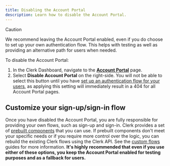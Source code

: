 ```yaml
---
title: Disabling the Account Portal
description: Learn how to disable the Account Portal.
---
```


> [!CAUTION]
> We recommend leaving the Account Portal enabled, even if you do choose to set up your own authentication flow. This helps with testing as well as providing an alternative path for users when needed.

To disable the Account Portal:

1. In the Clerk Dashboard, navigate to the [**Account Portal**](https://dashboard.clerk.com/last-active?path=account-portal) page.
1. Select **Disable Account Portal** on the right-side. You will not be able to select this button until you have [set up an authentication flow for your users](#customize-your-sign-up-sign-in-flow), as applying this setting will immediately result in a 404 for all Account Portal pages.

## Customize your sign-up/sign-in flow

Once you have disabled the Account Portal, you are fully responsible for providing your own flows, such as sign-up and sign-in. Clerk provides a set of [prebuilt components](/docs/components/overview) that you can use. If prebuilt components don't meet your specific needs or if you require more control over the logic, you can rebuild the existing Clerk flows using the Clerk API. See the [custom flows](/docs/custom-flows/overview) guides for more information. **It's highly recommended that even if you use either of these options, you keep the Account Portal enabled for testing purposes and as a fallback for users.**

